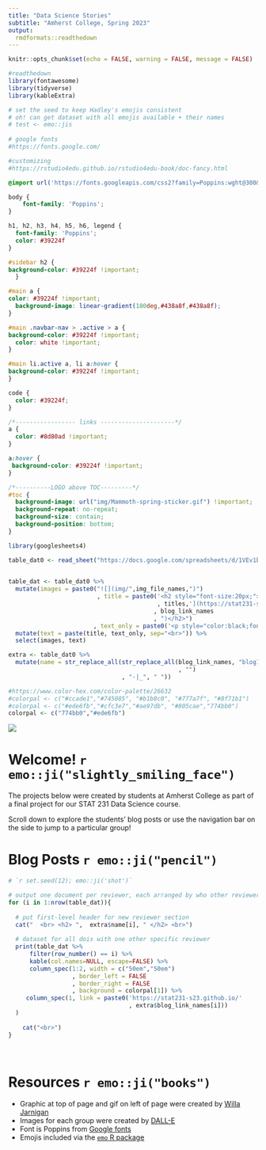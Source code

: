 ```yaml
---
title: "Data Science Stories"
subtitle: "Amherst College, Spring 2023"
output:
  rmdformats::readthedown
---
```

  
```r
knitr::opts_chunk$set(echo = FALSE, warning = FALSE, message = FALSE)

#readthedown
library(fontawesome)
library(tidyverse)
library(kableExtra)

# set the seed to keep Hadley's emojis consistent 
# oh! can get dataset with all emojis available + their names
# test <- emo::jis
 
# google fonts
#https://fonts.google.com/

#customizing
#https://rstudio4edu.github.io/rstudio4edu-book/doc-fancy.html
```

```css

@import url('https://fonts.googleapis.com/css2?family=Poppins:wght@300&display=swap');

body {
    font-family: 'Poppins';
}

h1, h2, h3, h4, h5, h6, legend {
  font-family: 'Poppins';
  color: #39224f
}

#sidebar h2 {
background-color: #39224f !important;
  }

#main a {
color: #39224f !important;
  background-image: linear-gradient(180deg,#438a8f,#438a8f);
}

#main .navbar-nav > .active > a { 
background-color: #39224f !important;
  color: white !important;
}

#main li.active a, li a:hover {
background-color: #39224f !important;
}

code {
  color: #39224f;
}

/*----------------- links ---------------------*/
a { 
  color: #8d80ad !important;
}

a:hover {
 background-color: #39224f !important;
}

/*----------LOGO above TOC---------*/
#toc {
  background-image: url("img/Mammoth-spring-sticker.gif") !important;
  background-repeat: no-repeat;
  background-size: contain;
  background-position: bottom;
}
```


```r
library(googlesheets4)

table_dat0 <- read_sheet("https://docs.google.com/spreadsheets/d/1VEv1b-NFj3SbkR6YC7ucKam80g5znjvTwEclwWOkioA/edit#gid=0") 

   
table_dat <- table_dat0 %>%
  mutate(images = paste0("![](img/",img_file_names,")")
                         , title = paste0('<h2 style="font-size:20px;"> ['
                                          , titles,'](https://stat231-s23.github.io/'
                                         , blog_link_names
                                         , ")</h2>")
                        , text_only = paste0('<p style="color:black;font-size:14px;">',text,'</p>')) %>%
  mutate(text = paste(title, text_only, sep="<br>")) %>%
  select(images, text)

extra <- table_dat0 %>%
  mutate(name = str_replace_all(str_replace_all(blog_link_names, "blog1-|blog2-"
                                                , "")
                                , "-|_", " "))

#https://www.color-hex.com/color-palette/26632
#colorpal <- c("#ccade1","#745085", "#b1b8c0", "#777a7f", "#8f71b1")
#colorpal <- c("#ede6fb","#cfc3e7","#ae97db", "#805cae","774bb0")
colorpal <- c("774bb0","#ede6fb")
```

![](img/College-Row-WJ-night.png)


# Welcome! `r emo::ji("slightly_smiling_face")` 

The projects below were created by students at Amherst College as part of a final project for our STAT 231 Data Science course.

Scroll down to explore the students’ blog posts or use the navigation bar on the side to jump to a particular group!

# Blog Posts `r emo::ji("pencil")`

```r
# `r set.seed(12); emo::ji('shot')`
```

```r
# output one document per reviewer, each arranged by who other reviewer is
for (i in 1:nrow(table_dat)){
  
  # put first-level header for new reviewer section
  cat("  <br> <h2> ",  extra$name[i], " </h2> <br>")
  
  # dataset for all dois with one other specific reviewer
  print(table_dat %>%
      filter(row_number() == i) %>%
      kable(col.names=NULL, escape=FALSE) %>%
      column_spec(1:2, width = c("50em","50em")
                  , border_left = FALSE
                  , border_right = FALSE
                  , background = colorpal[1]) %>%
     column_spec(1, link = paste0('https://stat231-s23.github.io/'
                                  , extra$blog_link_names[i]))
  )
       
    cat("<br>")
}
```

<br>

# Resources `r emo::ji("books")`

<ul>
  <li> Graphic at top of page and gif on left of page were created by [Willa Jarnigan](https://www.amherst.edu/people/facstaff/wwjarnagin) </li>
  <li> Images for each group were created by [DALL-E](https://openai.com/product/dall-e-2) </li>
  <li> Font is Poppins from [Google fonts](https://fonts.google.com/) </li>
  <li> Emojis included via the [`emo` R package](https://github.com/hadley/emo) 
</ul>

